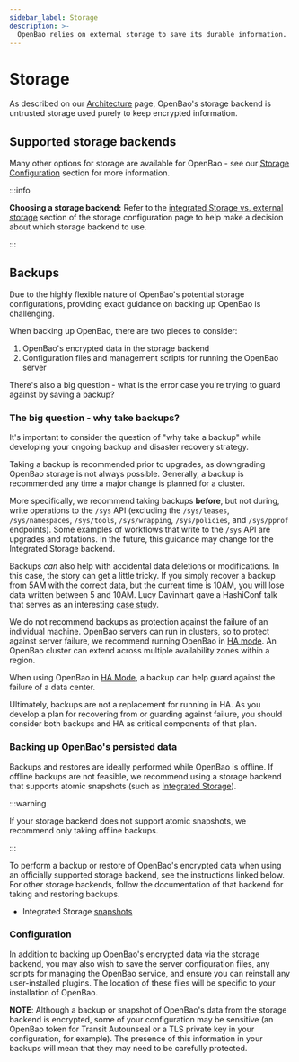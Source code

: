 ```yaml
---
sidebar_label: Storage
description: >-
  OpenBao relies on external storage to save its durable information.
---
```


# Storage

As described on our [Architecture](../internals/architecture.mdx) page, OpenBao's
storage backend is untrusted storage used purely to keep encrypted information.

## Supported storage backends

Many other options for storage are available for OpenBao - see our
[Storage Configuration](../configuration/storage/index.mdx) section for more
information.

:::info

**Choosing a storage backend:** Refer to the [integrated Storage vs. external
storage](../configuration/storage/index.mdx#integrated-storage-vs-external-storage)
section of the storage configuration page to help make a decision about which
storage backend to use.

:::

## Backups

Due to the highly flexible nature of OpenBao's potential storage configurations,
providing exact guidance on backing up OpenBao is challenging.

When backing up OpenBao, there are two pieces to consider:

1. OpenBao's encrypted data in the storage backend
2. Configuration files and management scripts for running the OpenBao server

There's also a big question - what is the error case you're trying to guard
against by saving a backup?

### The big question - why take backups?

It's important to consider the question of "why take a backup" while developing
your ongoing backup and disaster recovery strategy.

Taking a backup is recommended prior to upgrades, as downgrading OpenBao storage
is not always possible. Generally, a backup is recommended any time a major
change is planned for a cluster.

More specifically, we recommend taking backups **before**, but not during, write
operations to the `/sys` API (excluding the `/sys/leases`, `/sys/namespaces`,
`/sys/tools`, `/sys/wrapping`, `/sys/policies`, and `/sys/pprof` endpoints).
Some examples of workflows that write to the `/sys` API are upgrades and rotations.
In the future, this guidance may change for the Integrated Storage backend.

Backups _can_ also help with accidental data deletions or modifications. In
this case, the story can get a little tricky. If you simply recover a backup
from 5AM with the correct data, but the current time is 10AM, you will lose data
written between 5 and 10AM. Lucy Davinhart gave a HashiConf talk that serves as
an interesting [case
study](https://www.hashicorp.com/resources/oh-no-i-deleted-my-vault-secret).

We do not recommend backups as protection against the failure of an individual
machine. OpenBao servers can run in clusters, so to protect against server
failure, we recommend running OpenBao in [HA
mode](../internals/high-availability.mdx). An  OpenBao cluster can extend
across multiple availability zones within a region.

When using OpenBao in [HA Mode](../internals/high-availability.mdx), a
backup can help guard against the failure of a data center.

Ultimately, backups are not a replacement for running in HA. As you develop a
plan for recovering from or guarding against failure, you should consider both
backups and HA as critical components of that plan.

### Backing up OpenBao's persisted data

Backups and restores are ideally performed while OpenBao is offline. If offline
backups are not feasible, we recommend using a storage backend that supports
atomic snapshots (such as [Integrated
Storage](../commands/operator/raft.mdx#snapshot)).

:::warning

If your storage backend does not support atomic snapshots, we recommend only
taking offline backups.

:::

To perform a backup or restore of OpenBao's encrypted data when using an
officially supported storage backend, see the instructions linked below. For
other storage backends, follow the documentation of that backend for taking and
restoring backups.

- Integrated Storage [snapshots](../commands/operator/raft.mdx#snapshot)

### Configuration

In addition to backing up OpenBao's encrypted data via the storage backend, you
may also wish to save the server configuration files, any scripts for managing
the OpenBao service, and ensure you can reinstall any user-installed plugins. The
location of these files will be specific to your installation of OpenBao.

**NOTE**: Although a backup or snapshot of OpenBao's data from the storage
backend is encrypted, some of your configuration may be sensitive (an OpenBao token
for Transit Autounseal or a TLS private key in your configuration, for example).
The presence of this information in your backups will mean that they may need
to be carefully protected.
